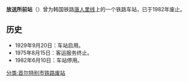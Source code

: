 {{朝鮮半島車站資訊
|公司色 = black
|文字色 = 
|站名 = 放送所前站
|圖片 = 
|pxl = 
|圖片說明 = 
|前一站 = [[细桥里站|细桥里]]
|前一站距離 =1.0
|後一站距離 =0.7
|後一站 = [[唐人里站|唐人里]]
|諺文 = 방송소앞역
|朝鮮漢字 = 放送所앞驛
|文觀部式 = Bangsongsoap-yeok
|馬-賴式 =Pangsongsoap-yŏk
|副站名 = 
|車站編號 = 
|停站路線數 = 
|所屬公司 = [[大韩民国铁道厅|大韩民国铁道厅]]
|所屬路線 = [[唐人里线|唐人里线]]
|距離 =1.7
|起點站 = [[西江站|西江]]
|所在地 =[[首尔|首尔]][[麻浦区|麻浦区]]西江洞
|車站構造 = 地面车站
|月台配置 = 
|啟用年月日 =1929年9月20日
|廢站年月日 =1982年6月10日
|上下車人次 = 
|統計年度 = 
|轉車 = 
|備註 = 
|全寬備註 = 
}}

'''放送所前站'''（{{kor|諺=방송소앞역|漢=放送所앞驛|羅=Bangsongso-ap yeok|f=y}}）曾为韩国铁路[[唐人里线|唐人里线]]上的一个铁路车站，已于1982年废止。

== 历史 ==
*1929年9月20日：车站启用。
*1975年8月15日：客运服务终止。
*1982年6月10日：车站停用。

{{唐人里线}}

[[分类:首尔特别市铁路废站|分类:首尔特别市铁路废站]]